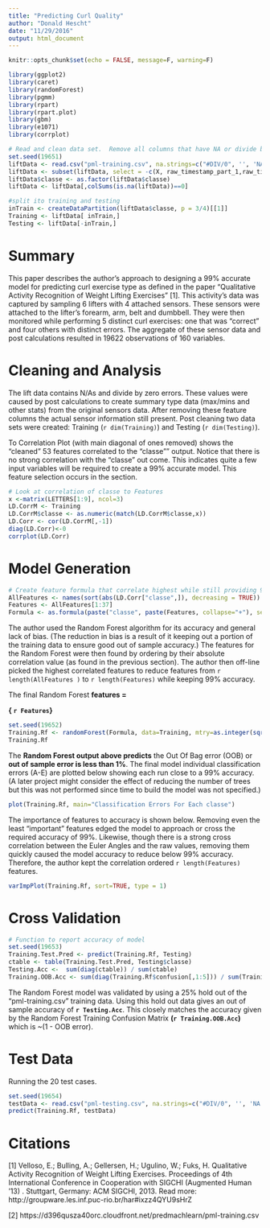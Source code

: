 ```yaml
---
title: "Predicting Curl Quality"
author: "Donald Hescht"
date: "11/29/2016"
output: html_document
---
```


```r
knitr::opts_chunk$set(echo = FALSE, message=F, warning=F)
```
```r
library(ggplot2)
library(caret)
library(randomForest)
library(pgmm)
library(rpart)
library(rpart.plot)
library(gbm)
library(e1071)
library(corrplot)

```

```r
# Read and clean data set.  Remove all columns that have NA or divide by zero.
set.seed(19651)
liftData <- read.csv("pml-training.csv", na.strings=c("#DIV/0", '', 'NA') ,stringsAsFactors = F)
liftData <- subset(liftData, select = -c(X, raw_timestamp_part_1,raw_timestamp_part_2,cvtd_timestamp, new_window, num_window))
liftData$classe <- as.factor(liftData$classe)
liftData <- liftData[,colSums(is.na(liftData))==0]

#split ito training and testing 
inTrain <- createDataPartition(liftData$classe, p = 3/4)[[1]]
Training <- liftData[ inTrain,]
Testing <- liftData[-inTrain,]
```

# Summary
This paper describes the author's approach to designing a 99% accurate model for predicting curl exercise type as defined in the paper "Qualitative Activity Recognition of Weight Lifting Exercises" [1].  This activity's data was captured by sampling 6 lifters with 4 attached sensors.  These sensors were attached to the lifter's forearm, arm, belt and dumbbell.  They were then monitored while performing 5 distinct curl exercises: one that was "correct" and four others with distinct errors.  The aggregate of these sensor data and post calculations resulted in 19622 observations of 160 variables.   

# Cleaning and Analysis
The lift data contains N/As and divide by zero errors.  These values were caused by post calculations to create summary type data (max/mins and other stats) from the original sensors data.  After removing these feature columns the actual sensor information still present.  Post cleaning two data sets were created: Training (`r dim(Training)`) and Testing (`r dim(Testing)`).   

To Correlation Plot (with main diagonal of ones removed) shows the "cleaned" 53 features correlated to the "classe"" output.  Notice that there is no strong correlation with the "classe" out come.  This indicates quite a few input variables will be required to create a 99% accurate model.  This feature selection occurs in the section.

```r
# Look at correlation of classe to Features
x <-matrix(LETTERS[1:9], ncol=3)
LD.CorrM <- Training
LD.CorrM$classe <- as.numeric(match(LD.CorrM$classe,x))
LD.Corr <- cor(LD.CorrM[,-1])
diag(LD.Corr)<-0
corrplot(LD.Corr)
```

# Model Generation

```r
# Create feature formula that correlate highest while still providing 99% accuracy 
AllFeatures <- names(sort(abs(LD.Corr["classe",]), decreasing = TRUE))
Features <- AllFeatures[1:37]
Formula <- as.formula(paste("classe", paste(Features, collapse="+"), sep = " ~ "))
```

The author used the Random Forest algorithm for its accuracy and general lack of bias.  (The reduction in bias is a result of it keeping out a portion of the training data to ensure good out of sample accuracy.)  The features for the Random Forest were then found by ordering by their absolute correlation value (as found in the previous section). The author then off-line picked the highest correlated features to reduce features from `r length(AllFeatures )` to  `r length(Features)` while keeping 99% accuracy.  

The final Random Forest **features = ** 

**{ `r Features`}**

```r
set.seed(19652)
Training.Rf <- randomForest(Formula, data=Training, mtry=as.integer(sqrt(length(Features))), importance=TRUE)
Training.Rf
```

The **Random Forest output above predicts** the Out Of Bag error (OOB) or **out of sample error is less than 1%**. The final model individual classification errors (A-E) are plotted below showing each run close to a 99% accuracy. (A later project might consider the effect of reducing the number of trees but this was not performed since time to build the model was not specified.) 

```r
plot(Training.Rf, main="Classification Errors For Each classe")
```

The importance of features to accuracy is shown below.  Removing even the least "important" features edged the model to approach or cross the required accuracy of 99%.  Likewise, though there is a strong cross correlation between the Euler Angles and the raw values, removing them quickly caused the model accuracy to reduce below 99% accuracy. Therefore, the author kept the correlation ordered `r length(Features)` features.


```r
varImpPlot(Training.Rf, sort=TRUE, type = 1)
```

# Cross Validation

```r
# Function to report accuracy of model
set.seed(19653)
Training.Test.Pred <- predict(Training.Rf, Testing)
ctable <- table(Training.Test.Pred, Testing$classe) 
Testing.Acc <-  sum(diag(ctable)) / sum(ctable)
Training.OOB.Acc <- sum(diag(Training.Rf$confusion[,1:5])) / sum(Training.Rf$confusion[,1:5])
```

The Random Forest model was validated by using a 25% hold out of the "pml-training.csv" training data. Using this hold out data gives an out of sample accuracy of **`r Testing.Acc `**. This closely matches the accuracy given by the Random Forest Training Confusion Matrix **(`r Training.OOB.Acc`)** which is ~(1 - OOB error). 

# Test Data
Running the 20 test cases.
```r
set.seed(19654)
testData <- read.csv("pml-testing.csv", na.strings=c("#DIV/0", '', 'NA') ,stringsAsFactors = F)
predict(Training.Rf, testData)

```
# Citations
[1] Velloso, E.; Bulling, A.; Gellersen, H.; Ugulino, W.; Fuks, H. Qualitative Activity Recognition of Weight Lifting Exercises. Proceedings of 4th International Conference in Cooperation with SIGCHI (Augmented Human '13) . Stuttgart, Germany: ACM SIGCHI, 2013.
Read more: http://groupware.les.inf.puc-rio.br/har#ixzz4QYU9sHrZ

[2] https://d396qusza40orc.cloudfront.net/predmachlearn/pml-training.csv

